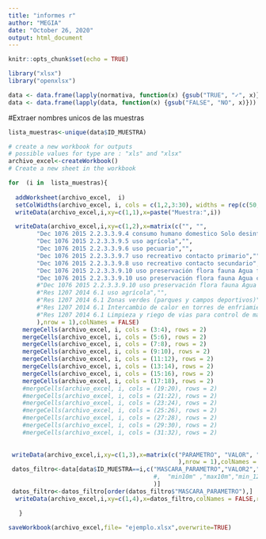 ---
title: "informes r"
author: "MEGIA"
date: "October 26, 2020"
output: html_document
---

```{r setup, include=FALSE}
knitr::opts_chunk$set(echo = TRUE)
```
```{r}
library("xlsx")
library("openxlsx")
```
```{r}
data <- data.frame(lapply(normativa, function(x) {gsub("TRUE", "✓", x)}))
data <- data.frame(lapply(data, function(x) {gsub("FALSE", "NO", x)}))

```
#Extraer nombres unicos de las muestras
```{r}
lista_muestras<-unique(data$ID_MUESTRA)
```
```{r}
# create a new workbook for outputs
# possible values for type are : "xls" and "xlsx"
archivo_excel<-createWorkbook()
# Create a new sheet in the workbook

```
```{r}
for  (i in  lista_muestras){
  
  addWorksheet(archivo_excel,  i)
  setColWidths(archivo_excel, i, cols = c(1,2,3:30), widths = rep(c(50, 8,5), times = c(1,1,27)))
  writeData(archivo_excel,i,xy=c(1,1),x=paste("Muestra:",i))

  writeData(archivo_excel,i,xy=c(1,2),x=matrix(c("", "",                                                    "Dec 1076 2015 2.2.3.3.9.3 consumo humano domestico Solo Tratamiento convencional","", 
        "Dec 1076 2015 2.2.3.3.9.4 consumo humano domestico Solo desinfección","",
        "Dec 1076 2015 2.2.3.3.9.5 uso agrícola","",
        "Dec 1076 2015 2.2.3.3.9.6 uso pecuario","",
        "Dec 1076 2015 2.2.3.3.9.7 uso recreativo contacto primario","",
        "Dec 1076 2015 2.2.3.3.9.8 uso recreativo contacto secundario","",
        "Dec 1076 2015 2.2.3.3.9.10 uso preservación flora fauna Agua fría dulce","",
        "Dec 1076 2015 2.2.3.3.9.10 uso preservación flora fauna Agua cálida dulce",""#,
        #"Dec 1076 2015 2.2.3.3.9.10 uso preservación flora fauna Agua marina estuarina","",
        #"Res 1207 2014 6.1 uso agrícola","",
        #"Res 1207 2014 6.1 Zonas verdes (parques y campos deportivos)",""#,
        #"Res 1207 2014 6.1 Intercambio de calor en torres de enfriamiento y calderas","",
        #"Res 1207 2014 6.1 Limpieza y riego de vias para control de material particulado",""
        ),nrow = 1),colNames = FALSE)
    mergeCells(archivo_excel, i, cols = (3:4), rows = 2)
    mergeCells(archivo_excel, i, cols = (5:6), rows = 2)
    mergeCells(archivo_excel, i, cols = (7:8), rows = 2)
    mergeCells(archivo_excel, i, cols = (9:10), rows = 2)
    mergeCells(archivo_excel, i, cols = (11:12), rows = 2)
    mergeCells(archivo_excel, i, cols = (13:14), rows = 2)
    mergeCells(archivo_excel, i, cols = (15:16), rows = 2)
    mergeCells(archivo_excel, i, cols = (17:18), rows = 2)
    #mergeCells(archivo_excel, i, cols = (19:20), rows = 2)
    #mergeCells(archivo_excel, i, cols = (21:22), rows = 2)
    #mergeCells(archivo_excel, i, cols = (23:24), rows = 2)
    #mergeCells(archivo_excel, i, cols = (25:26), rows = 2)
    #mergeCells(archivo_excel, i, cols = (27:28), rows = 2)
    #mergeCells(archivo_excel, i, cols = (29:30), rows = 2)
    #mergeCells(archivo_excel, i, cols = (31:32), rows = 2)
  
  
 writeData(archivo_excel,i,xy=c(1,3),x=matrix(c("PARAMETRO", "VALOR", "min", "max", "min", "max", "min", "max", "min", "max", "min", "max", "min", "max", "min", "max", "min", "max"#, "min","max", "min","max", "min","max", "min","max", "min","max"
                                                ),nrow = 1),colNames = FALSE)
 datos_filtro<-data[data$ID_MUESTRA==i,c("MASCARA_PARAMETRO","VALOR2","min3","max3","min4","max4","min5","max5","min6","max6","min7","max7","min8","max8","Min10f","Max10f" , "min10c",  "max10c"
                                         #,  "min10m" ,"max10m","min_1207_agricola","max_1207_agricola","min_1207_zonas_verdes","max_1207_zonas_verdes","min_1207_In_calor","max_1207_In_calor","min_1207_ind_limpieza","max_1207_ind_limpieza"
                                         )]
 datos_filtro<-datos_filtro[order(datos_filtro$"MASCARA_PARAMETRO"),]
  writeData(archivo_excel,i,xy=c(1,4),x=datos_filtro,colNames = FALSE,rowNames = FALSE)

   }
```
```{r}
saveWorkbook(archivo_excel,file= "ejemplo.xlsx",overwrite=TRUE)
```
